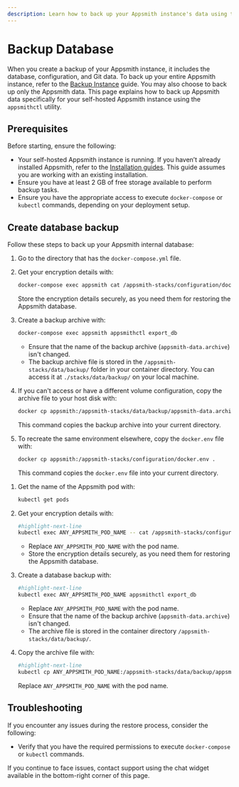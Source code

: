 ```yaml
---
description: Learn how to back up your Appsmith instance's data using the `appsmithctl` command-line utility.
---
```



# Backup Database

When you create a backup of your Appsmith instance, it includes the database, configuration, and Git data. To back up your entire Appsmith instance, refer to the [Backup Instance](/getting-started/setup/instance-management/backup-and-restore/backup-instance) guide. You may also choose to back up only the Appsmith data. This page explains how to back up Appsmith data specifically for your self-hosted Appsmith instance using the `appsmithctl` utility. 

## Prerequisites

Before starting, ensure the following:

- Your self-hosted Appsmith instance is running. If you haven’t already installed Appsmith, refer to the [Installation guides](/getting-started/setup/installation-guides). This guide assumes you are working with an existing installation.
- Ensure you have at least 2 GB of free storage available to perform backup tasks.
- Ensure you have the appropriate access to execute `docker-compose` or `kubectl` commands, depending on your deployment setup.

## Create database backup

Follow these steps to back up your Appsmith internal database:

<Tabs queryString="current-command-type">
<TabItem label="Docker" value="docker-commands">

1. Go to the directory that has the `docker-compose.yml` file.

2. Get your encryption details with:

      ```bash
      docker-compose exec appsmith cat /appsmith-stacks/configuration/docker.env | grep ENCRYPTION
      ```
      Store the encryption details securely, as you need them for restoring the Appsmith database.

3. Create a backup archive with:

      ```bash
      docker-compose exec appsmith appsmithctl export_db
      ```

      * Ensure that the name of the backup archive (`appsmith-data.archive`) isn't changed. 
      * The backup archive file is stored in the `/appsmith-stacks/data/backup/` folder in your container directory. You can access it at `./stacks/data/backup/` on your local machine.

4. If you can't access or have a different volume configuration, copy the archive file to your host disk with:

      ```bash
      docker cp appsmith:/appsmith-stacks/data/backup/appsmith-data.archive .
      ```
      This command copies the backup archive into your current directory.

5. To recreate the same environment elsewhere, copy the `docker.env` file with:

      ```bash
      docker cp appsmith:/appsmith-stacks/configuration/docker.env .
      ```
      This command copies the `docker.env` file into your current directory.

</TabItem>

<TabItem label="Kubernetes" value="kubernetes-commands">

1. Get the name of the Appsmith pod with:

      ```bash
      kubectl get pods
      ```

2. Get your encryption details with:

      ```bash
      #highlight-next-line
      kubectl exec ANY_APPSMITH_POD_NAME -- cat /appsmith-stacks/configuration/docker.env | grep ENCRYPTION
      ```
      * Replace `ANY_APPSMITH_POD_NAME` with the pod name. 
      * Store the encryption details securely, as you need them for restoring the Appsmith database.

3. Create a database backup with:

      ```bash
      #highlight-next-line
      kubectl exec ANY_APPSMITH_POD_NAME appsmithctl export_db
      ```

      * Replace `ANY_APPSMITH_POD_NAME` with the pod name.
      * Ensure that the name of the backup archive (`appsmith-data.archive`) isn't changed. 
      * The archive file is stored in the container directory `/appsmith-stacks/data/backup/`.

4. Copy the archive file with:

      ```bash
      #highlight-next-line
      kubectl cp ANY_APPSMITH_POD_NAME:/appsmith-stacks/data/backup/appsmith-data.archive appsmith-data.archive
      ```
      Replace `ANY_APPSMITH_POD_NAME` with the pod name.

</TabItem>

</Tabs>

## Troubleshooting

If you encounter any issues during the restore process, consider the following:

- Verify that you have the required permissions to execute `docker-compose` or `kubectl` commands.

If you continue to face issues, contact support using the chat widget available in the bottom-right corner of this page.